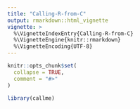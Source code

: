 ```yaml
---
title: "Calling-R-from-C"
output: rmarkdown::html_vignette
vignette: >
  %\VignetteIndexEntry{Calling-R-from-C}
  %\VignetteEngine{knitr::rmarkdown}
  %\VignetteEncoding{UTF-8}
---
```


```r
knitr::opts_chunk$set(
  collapse = TRUE,
  comment = "#>"
)
```

```r
library(callme)
```



